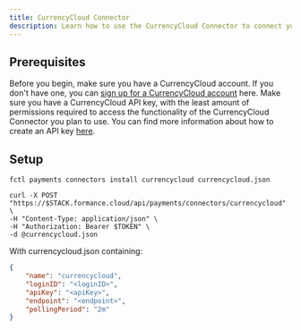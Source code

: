 ```yaml
---
title: CurrencyCloud Connector
description: Learn how to use the CurrencyCloud Connector to connect your Formance Platform with your CurrencyCloud account.
---
```


## Prerequisites

Before you begin, make sure you have a CurrencyCloud account. If you don't have one, you can [sign up for a CurrencyCloud account](https://www.currencycloud.com/get-started/) here. Make sure you have a CurrencyCloud API key, with the least amount of permissions required to access the functionality of the CurrencyCloud Connector you plan to use. You can find more information about how to create an API key [here](https://developer.currencycloud.com).

<ApiWarning/>

## Setup

<StackCmd>

```shell
fctl payments connectors install currencycloud currencycloud.json
```

```shell
curl -X POST "https://$STACK.formance.cloud/api/payments/connectors/currencycloud" \
-H "Content-Type: application/json" \
-H "Authorization: Bearer $TOKEN" \
-d @currencycloud.json
```

</StackCmd>

With currencycloud.json containing:

```json
{
    "name": "currencycloud",
    "loginID": "<loginID>",
    "apiKey": "<apiKey>",
    "endpoint": "<endpoint>",
    "pollingPeriod": "2m"
}
```